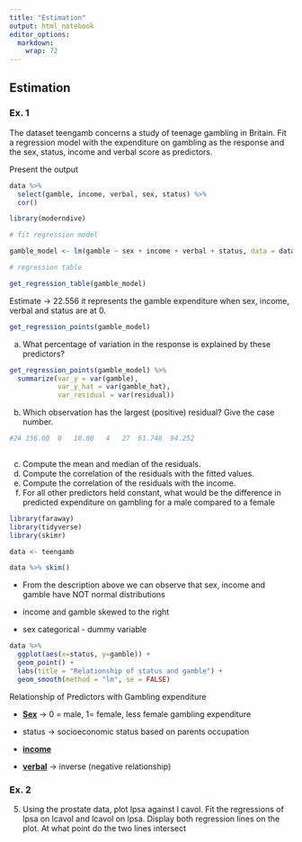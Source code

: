 ```yaml
---
title: "Estimation"
output: html_notebook
editor_options: 
  markdown: 
    wrap: 72
---
```


## Estimation

### Ex. 1

The dataset teengamb concerns a study of teenage gambling in Britain.
Fit a regression
model with the expenditure on gambling as the response and the sex,
status, income
and verbal score as predictors.

Present the output

```r

data %>% 
  select(gamble, income, verbal, sex, status) %>% 
  cor()


```

```r
library(moderndive)

# fit regression model

gamble_model <- lm(gamble ~ sex + income + verbal + status, data = data)

# regression table

get_regression_table(gamble_model)
```

Estimate -\> 22.556 it represents the gamble expenditure when sex,
income, verbal and status are at 0.

```r
get_regression_points(gamble_model)
```

(a) What percentage of variation in the response is explained by these
predictors?

```r

get_regression_points(gamble_model) %>% 
  summarize(var_y = var(gamble),
            var_y_hat = var(gamble_hat),
            var_residual = var(residual))

```

(b) Which observation has the largest (positive) residual? Give the case
number.

```r
#24	156.00	0	10.00	4	27	61.748	94.252
  
```

(c) Compute the mean and median of the residuals.
(d) Compute the correlation of the residuals with the fitted values.
(e) Compute the correlation of the residuals with the income.
(f) For all other predictors held constant, what would be the difference
in predicted
expenditure on gambling for a male compared to a female

```r
library(faraway)
library(tidyverse)
library(skimr)

data <- teengamb


```

```r

data %>% skim()

```

-   From the description above we can observe that sex, income and
    gamble have NOT normal distributions

-   income and gamble skewed to the right

-   sex categorical - dummy variable

```r
data %>% 
  ggplot(aes(x=status, y=gamble)) + 
  geom_point() +
  labs(title = "Relationship of status and gamble") + 
  geom_smooth(method = "lm", se = FALSE)
```

Relationship of Predictors with Gambling expenditure

-   [**Sex**]{.ul} -\> 0 = male, 1= female, less female gambling
    expenditure

-   status -\> socioeconomic status based on parents occupation

-   [**income**]{.ul}

-   [**verbal**]{.ul} -\> inverse (negative relationship)

### Ex. 2

5.  Using the prostate data, plot lpsa against l cavol. Fit the
    regressions of lpsa on lcavol and lcavol on lpsa. Display both
    regression lines on the plot. At what point do the two lines
    intersect
